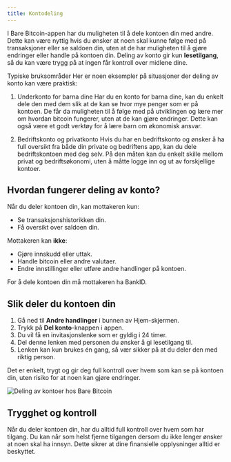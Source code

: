 ```yaml
---
title: Kontodeling
---
```



I Bare Bitcoin-appen har du muligheten til å dele kontoen din med andre. Dette
kan være nyttig hvis du ønsker at noen skal kunne følge med på transaksjoner
eller se saldoen din, uten at de har muligheten til å gjøre endringer eller
handle på kontoen din. Deling av konto gir kun **lesetilgang**, så du kan være
trygg på at ingen får kontroll over midlene dine.

Typiske bruksområder Her er noen eksempler på situasjoner der deling av konto
kan være praktisk:

1. Underkonto for barna dine Har du en konto for barna dine, kan du enkelt dele
   den med dem slik at de kan se hvor mye penger som er på kontoen. De får da
   muligheten til å følge med på utviklingen og lære mer om hvordan bitcoin
   fungerer, uten at de kan gjøre endringer. Dette kan også være et godt verktøy
   for å lære barn om økonomisk ansvar.

2. Bedriftskonto og privatkonto Hvis du har en bedriftskonto og ønsker å ha full
   oversikt fra både din private og bedriftens app, kan du dele bedriftskontoen
   med deg selv. På den måten kan du enkelt skille mellom privat og
   bedriftsøkonomi, uten å måtte logge inn og ut av forskjellige kontoer.

## Hvordan fungerer deling av konto?

Når du deler kontoen din, kan mottakeren kun:

- Se transaksjonshistorikken din.
- Få oversikt over saldoen din.

Mottakeren kan **ikke**:

- Gjøre innskudd eller uttak.
- Handle bitcoin eller andre valutaer.
- Endre innstillinger eller utføre andre handlinger på kontoen.

For å dele kontoen din må mottakeren ha BankID.

## Slik deler du kontoen din

1. Gå ned til **Andre handlinger** i bunnen av Hjem-skjermen.
1. Trykk på **Del konto**-knappen i appen.
1. Du vil få en invitasjonslenke som er gyldig i 24 timer.
1. Del denne lenken med personen du ønsker å gi lesetilgang til.
1. Lenken kan kun brukes én gang, så vær sikker på at du deler den med riktig
   person.

Det er enkelt, trygt og gir deg full kontroll over hvem som kan se på kontoen
din, uten risiko for at noen kan gjøre endringer.

<Image src={Kontodeling} alt="Deling av kontoer hos Bare Bitcoin" />

## Trygghet og kontroll

Når du deler kontoen din, har du alltid full kontroll over hvem som har tilgang.
Du kan når som helst fjerne tilgangen dersom du ikke lenger ønsker at noen skal
ha innsyn. Dette sikrer at dine finansielle opplysninger alltid er beskyttet.
